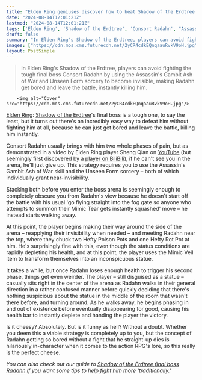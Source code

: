 ```yaml
---
title: "Elden Ring geniuses discover how to beat Shadow of the Erdtree's final boss without fighting him at all, just by making him get bored and leave"
date: "2024-08-14T12:01:21Z"
lastmod: "2024-08-14T12:01:21Z"
tags: ['Elden Ring', 'Shadow of the Erdtree', 'Consort Radahn', "Assassin's Gambit Ash of War", 'Unseen Form sorcery', 'Mimic Tear', 'Mimic Veil', 'YouTube', 'Action RPG']
draft: false
summary: "In Elden Ring's Shadow of the Erdtree, players can avoid fighting the tough final boss Consort Radahn by using the Assassin's Gambit Ash of War and Unseen Form sorcery to become invisible, making Radahn get bored and leave the battle, instantly killing him."
images: ["https://cdn.mos.cms.futurecdn.net/2yCR4cdkEQnqaauRvkV9oH.jpg"]
layout: PostSimple
---
```

> In Elden Ring's Shadow of the Erdtree, players can avoid fighting the tough final boss Consort Radahn by using the Assassin's Gambit Ash of War and Unseen Form sorcery to become invisible, making Radahn get bored and leave the battle, instantly killing him.


        <img alt="Cover" src="https://cdn.mos.cms.futurecdn.net/2yCR4cdkEQnqaauRvkV9oH.jpg"/>
        
[<u>Elden Ring</u>](https://www.gamesradar.com/elden-ring-guide/): [<u>Shadow of the Erdtree</u>](https://www.gamesradar.com/games/action-rpg/elden-ring-shadow-of-the-erdtree-guide/)'s final boss is a tough one, to say the least, but it turns out there's an incredibly easy way to defeat him without fighting him at all, because he can just get bored and leave the battle, killing him instantly. 

Consort Radahn usually brings with him two whole phases of pain, but as demonstrated in a video by Elden Ring player Sheng Qian on [YouTube](https://www.gamesradar.com/tag/youtube/) (but seemingly first discovered by a [player on BiliBili](https://www.bilibili.com/video/BV1Yw4m1k7MV/)), if he can't see you in the arena, he'll just give up. This strategy requires you to use the Assassin's Gambit Ash of War skill and the Unseen Form sorcery – both of which individually grant near-invisibility. 

Stacking both before you enter the boss arena is seemingly enough to completely obscure you from Radahn's view because he doesn't start off the battle with his usual 'go flying straight into the fog gate so anyone who attempts to summon their Mimic Tear gets instantly squashed' move – he instead starts walking away. 

At this point, the player begins making their way around the side of the arena – reapplying their invisibility when needed – and meeting Radahn near the top, where they chuck two Hefty Poison Pots and one Hefty Rot Pot at him. He's surprisingly fine with this, even though the status conditions are rapidly depleting his health, and at this point, the player uses the Mimic Veil item to transform themselves into an inconspicuous statue. 

It takes a while, but once Radahn loses enough health to trigger his second phase, things get even weirder. The player – still disguised as a statue – casually sits right in the center of the arena as Radahn walks in their general direction in a rather confused manner before quickly deciding that there's nothing suspicious about the statue in the middle of the room that wasn't there before, and turning around. As he walks away, he begins phasing in and out of existence before eventually disappearing for good, causing his health bar to instantly deplete and handing the player the victory. 

Is it cheesy? Absolutely. But is it funny as hell? Without a doubt. Whether you deem this a viable strategy is completely up to you, but the concept of Radahn getting so bored without a fight that he straight-up dies is hilariously in-character when it comes to the action RPG's lore, so this really is the perfect cheese. 

*You can also check out our guide to *[<u><em>Shadow of the Erdtree final boss Radahn</em></u>](https://www.gamesradar.com/games/action-rpg/shadow-of-the-erdtree-radahn-final-boss/)* if you want some tips to help fight him more 'traditionally.'*
        